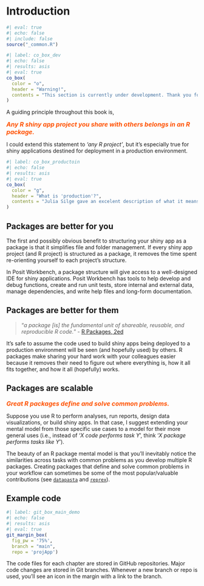 # Introduction {.unnumbered}

```r
#| eval: true 
#| echo: false 
#| include: false
source("_common.R")
```

```r
#| label: co_box_dev
#| echo: false
#| results: asis
#| eval: true
co_box(
  color = "o",
  header = "Warning!",
  contents = "This section is currently under development. Thank you for your patience."
)
```

A guiding principle throughout this book is,

[Any R shiny app project you share with others belongs in an R package.]{style='font-size: 1.15em; font-style: italic; font-weight: bold; color: #FF5200;'}

I could extend this statement to *'any R project'*, but it's especially true for shiny applications destined for deployment in a production environment. 

```r
#| label: co_box_productoin
#| echo: false
#| results: asis
#| eval: true
co_box(
  color = "g",
  header = "What is 'production'?",
  contents = "Julia Silge gave an excelent description of what it means to put something into production in [her SatRdays London talk]((https://youtu.be/53-x5OFMGjA?t=1411)), 'What is 'production' anyway? MLOps for the curious.'"
)
```

## Packages are better for you

The first and possibly obvious benefit to structuring your shiny app as a package is that it simplifies file and folder management. If every shiny app project (and R project) is structured as a package, it removes the time spent re-orienting yourself to each project's structure. 

In Posit Workbench, a package structure will give access to a well-designed IDE for shiny applications. Posit Workbench has tools to help develop and debug functions, create and run unit tests, store internal and external data, manage dependencies, and write help files and long-form documentation. 

## Packages are better for them

> "*a package [is] the fundamental unit of shareable, reusable, and reproducible R code.*" - [R Packages, 2ed](https://r-pkgs.org/)

It's safe to assume the code used to build shiny apps being deployed to a production environment will be seen (and hopefully used) by others. R packages make sharing your hard work with your colleagues easier because it removes their need to figure out where everything is, how it all fits together, and how it all (hopefully) works.

## Packages are scalable 

[Great R packages define and solve common problems.]{style='font-size: 1.15em; font-style: italic; font-weight: bold; color: #FF5200;'} 

Suppose you use R to perform analyses, run reports, design data visualizations, or build shiny apps. In that case, I suggest extending your mental model from those specific use cases to a model for their more general uses (i.e., instead of ‘*X code performs task Y*’, think ‘*X package performs tasks like Y*’).

The beauty of an R package mental model is that you’ll inevitably notice the similarities across tasks with common problems as you develop multiple R packages. Creating packages that define and solve common problems in your workflow can sometimes be some of the most popular/valuable contributions (see [`datapasta`](https://milesmcbain.github.io/datapasta/) and [`reprex`](https://reprex.tidyverse.org/)).


## Example code

```r
#| label: git_box_main_demo
#| echo: false
#| results: asis
#| eval: true
git_margin_box(
  fig_pw = '75%', 
  branch = "main", 
  repo = 'projApp')
```


The code files for each chapter are stored in GitHub repositories. Major code changes are stored in Git branches. Whenever a new branch or repo is used, you'll see an icon in the margin with a link to the branch.



